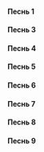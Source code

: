 #### Песнь 1

<MdxLoader src="Matins/PassionSaturdayCanon/Pesn1" lang={props.lang} />

#### Песнь 3

<MdxLoader src="Matins/PassionSaturdayCanon/Pesn3" lang={props.lang} />

<If condition={props.matins}>
    <MdxLoader src="Matins/Prayer5" lang={props.lang} />
</If>

<MdxLoader src="Matins/PassionSaturdayCanon/Sedalen" lang={props.lang} />

#### Песнь 4

<MdxLoader src="Matins/PassionSaturdayCanon/Pesn4" lang={props.lang} />

#### Песнь 5

<MdxLoader src="Matins/PassionSaturdayCanon/Pesn5" lang={props.lang} />

#### Песнь 6

<MdxLoader src="Matins/PassionSaturdayCanon/Pesn6" lang={props.lang} />

<If condition={props.matins}>
    <MdxLoader src="Matins/Prayer6" lang={props.lang} />
</If>

<MdxLoader src="Matins/PassionSaturdayCanon/Kondak" lang={props.lang} />

<MdxLoader src="Matins/PassionSaturdayCanon/Ikos" lang={props.lang} />

#### Песнь 7

<MdxLoader src="Matins/PassionSaturdayCanon/Pesn7" lang={props.lang} />

#### Песнь 8

<MdxLoader src="Matins/PassionSaturdayCanon/Pesn8" lang={props.lang} />

#### Песнь 9

<MdxLoader src="Matins/PassionSaturdayCanon/Pesn9" lang={props.lang} matins={props.matins} />
